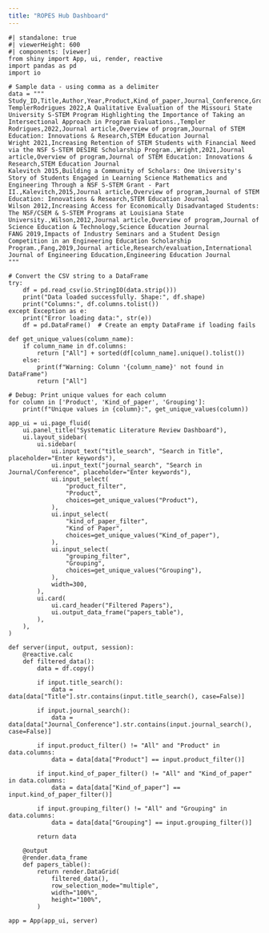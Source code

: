 ```yaml
---
title: "ROPES Hub Dashboard"
---
```


```shinylive-python
#| standalone: true
#| viewerHeight: 600
#| components: [viewer]
from shiny import App, ui, render, reactive
import pandas as pd
import io

# Sample data - using comma as a delimiter
data = """
Study_ID,Title,Author,Year,Product,Kind_of_paper,Journal_Conference,Grouping
TemplerRodrigues 2022,A Qualitative Evaluation of the Missouri State University S-STEM Program Highlighting the Importance of Taking an Intersectional Approach in Program Evaluations.,Templer Rodrigues,2022,Journal article,Overview of program,Journal of STEM Education: Innovations & Research,STEM Education Journal
Wright 2021,Increasing Retention of STEM Students with Financial Need via the NSF S-STEM DESIRE Scholarship Program.,Wright,2021,Journal article,Overview of program,Journal of STEM Education: Innovations & Research,STEM Education Journal
Kalevitch 2015,Building a Community of Scholars: One University's Story of Students Engaged in Learning Science Mathematics and Engineering Through a NSF S-STEM Grant - Part II.,Kalevitch,2015,Journal article,Overview of program,Journal of STEM Education: Innovations & Research,STEM Education Journal
Wilson 2012,Increasing Access for Economically Disadvantaged Students: The NSF/CSEM & S-STEM Programs at Louisiana State University.,Wilson,2012,Journal article,Overview of program,Journal of Science Education & Technology,Science Education Journal
FANG 2019,Impacts of Industry Seminars and a Student Design Competition in an Engineering Education Scholarship Program.,Fang,2019,Journal article,Research/evaluation,International Journal of Engineering Education,Engineering Education Journal
"""

# Convert the CSV string to a DataFrame
try:
    df = pd.read_csv(io.StringIO(data.strip()))
    print("Data loaded successfully. Shape:", df.shape)
    print("Columns:", df.columns.tolist())
except Exception as e:
    print("Error loading data:", str(e))
    df = pd.DataFrame()  # Create an empty DataFrame if loading fails

def get_unique_values(column_name):
    if column_name in df.columns:
        return ["All"] + sorted(df[column_name].unique().tolist())
    else:
        print(f"Warning: Column '{column_name}' not found in DataFrame")
        return ["All"]

# Debug: Print unique values for each column
for column in ['Product', 'Kind_of_paper', 'Grouping']:
    print(f"Unique values in {column}:", get_unique_values(column))

app_ui = ui.page_fluid(
    ui.panel_title("Systematic Literature Review Dashboard"),
    ui.layout_sidebar(
        ui.sidebar(
            ui.input_text("title_search", "Search in Title", placeholder="Enter keywords"),
            ui.input_text("journal_search", "Search in Journal/Conference", placeholder="Enter keywords"),
            ui.input_select(
                "product_filter",
                "Product",
                choices=get_unique_values("Product"),
            ),
            ui.input_select(
                "kind_of_paper_filter",
                "Kind of Paper",
                choices=get_unique_values("Kind_of_paper"),
            ),
            ui.input_select(
                "grouping_filter",
                "Grouping",
                choices=get_unique_values("Grouping"),
            ),
            width=300,
        ),
        ui.card(
            ui.card_header("Filtered Papers"),
            ui.output_data_frame("papers_table"),
        ),
    ),
)

def server(input, output, session):
    @reactive.calc
    def filtered_data():
        data = df.copy()
        
        if input.title_search():
            data = data[data["Title"].str.contains(input.title_search(), case=False)]
        
        if input.journal_search():
            data = data[data["Journal_Conference"].str.contains(input.journal_search(), case=False)]
        
        if input.product_filter() != "All" and "Product" in data.columns:
            data = data[data["Product"] == input.product_filter()]
        
        if input.kind_of_paper_filter() != "All" and "Kind_of_paper" in data.columns:
            data = data[data["Kind_of_paper"] == input.kind_of_paper_filter()]
        
        if input.grouping_filter() != "All" and "Grouping" in data.columns:
            data = data[data["Grouping"] == input.grouping_filter()]
        
        return data

    @output
    @render.data_frame
    def papers_table():
        return render.DataGrid(
            filtered_data(),
            row_selection_mode="multiple",
            width="100%",
            height="100%",
        )

app = App(app_ui, server)
```
